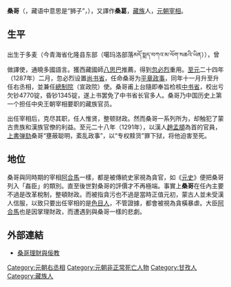 '''桑哥'''（{{Bo|z=སེང་གེ་|w=Seng ge}}，藏语中意思是“狮子”，{{Bd|13世纪|?|1291年||catIdx=S桑}}），又譯作'''桑葛'''，[[藏族|藏族]]人，[[元朝|元朝]][[宰相|宰相]]。 

==生平==
出生于多麦（今青海省化隆县东部（噶玛洛部落མདོ་སྨད་བཀའ་མ་ལོག་སཆའི་ཡིན）），曾做譯使，通曉多國語言。獲西藏國師[[八思巴|八思巴]]推薦，得到[[忽必烈|忽必烈]]重用。[[至元_(忽必烈)|至元]]二十四年（1287年）二月，忽必烈设置[[尚书省|尚书省]]，任命桑哥为[[平章政事|平章政事]]，同年十一月升至升任右丞相，並兼任[[總制院|總制院]]（宣政院）使。桑哥甫上台隨即奉旨检核[[中书省|中书省]]，校出亏欠钞4770锭，昏钞1345锭，遂上书罢免了中书省长官多人。桑哥乃中国历史上第一个担任中央王朝宰相要职的藏族官员。 

出任宰相后，克尽其职，任人惟贤，整顿财政。然而桑哥一系列所为，却触犯了蒙古贵族和漢族官僚的利益。至元二十八年（1291年），以漢人[[趙孟頫|趙孟頫]]為首的官員，[[上書|上書]][[弹劾|弹劾]]桑哥“壅蔽聪明，紊乱政事”，以“专权黩货”罪下狱，将他迫害至死。

==地位==
桑哥與同時期的宰相[[阿合馬|阿合馬]]一樣，都是被傳統史家視為貪官，如《[[元史|元史]]》便把桑哥列入「姦臣」的類別。直至後世對桑哥的評價才不再極端。事實上'''桑哥'''在任內主要不過是改革稅制，整頓財政。而被指貪污也不過是當時正值元初，蒙古人並未受漢人信服，以致只要出任宰相的是[[色目人|色目人]]，不管證據，都會被視為貪橫暴虐。大臣[[阿合馬|阿合馬]]也是因掌理財政，而遭遇到與桑哥一樣的悲劇。

==外部連結==
* [http://learn.tsinghua.edu.cn:8080/2004011794/cambr/ljy/Resource/Book/Edu/JXCKS/TS010040/0076_ts010040.htm 桑哥理財與佞教]{{dead link|date=2018年3月 |bot=InternetArchiveBot |fix-attempted=yes }}

{{DEFAULTSORT:S}}
[[Category:元朝右丞相|Category:元朝右丞相]]
[[Category:元朝非正常死亡人物|Category:元朝非正常死亡人物]]
[[Category:甘孜人|Category:甘孜人]]
[[Category:藏族人|Category:藏族人]]